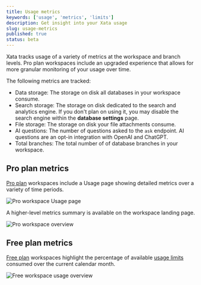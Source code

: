 ```yaml
---
title: Usage metrics
keywords: ['usage', 'metrics', 'limits']
description: Get insight into your Xata usage
slug: usage-metrics
published: true
status: beta
---
```


Xata tracks usage of a variety of metrics at the workspace and branch levels. Pro plan workspaces include an upgraded experience that allows for more granular monitoring of your usage over time.

The following metrics are tracked:

- Data storage: The storage on disk all databases in your workspace consume.
- Search storage: The storage on disk dedicated to the search and analytics engine. If you don't plan on using it, you may disable the search engine within the **database settings** page.
- File storage: The storage on disk your file attachments consume.
- AI questions: The number of questions asked to the `ask` endpoint. AI questions are an opt-in integration with OpenAI and ChatGPT.
- Total branches: The total number of of database branches in your workspace.

## Pro plan metrics

[Pro plan](/docs/concepts/pricing#pro-plan) workspaces include a Usage page showing detailed metrics over a variety of time periods.

![Pro workspace Usage page](images/pro-usage-details.png)

A higher-level metrics summary is available on the workspace landing page.

![Pro workspace overview](images/pro-usage-overview.png)

## Free plan metrics

[Free plan](/docs/concepts/pricing#free-plan) workspaces highlight the percentage of available [usage limits](/docs/concepts/pricing#pricing-plans) consumed over the current calendar month.

![Free workspace usage overview](images/free-usage-overview.png)
